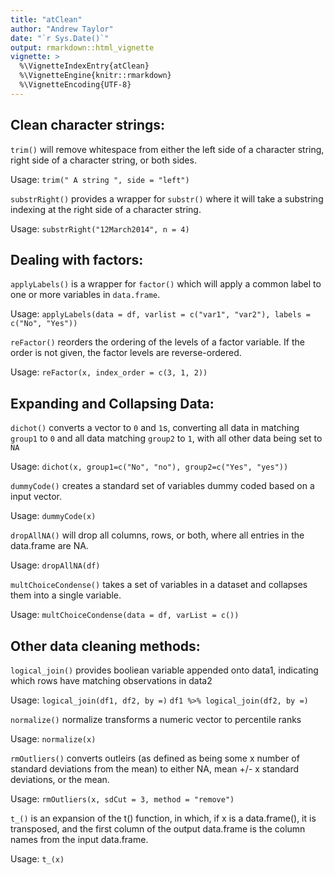 ```yaml
---
title: "atClean"
author: "Andrew Taylor"
date: "`r Sys.Date()`"
output: rmarkdown::html_vignette
vignette: >
  %\VignetteIndexEntry{atClean}
  %\VignetteEngine{knitr::rmarkdown}
  %\VignetteEncoding{UTF-8}
---
```


## Clean character strings:

`trim()` will remove whitespace from either the left side of a character string, right side of a character string, or both sides.



Usage: `trim(" A string ", side = "left")`



`substrRight()` provides a wrapper for `substr()` where it will take a substring indexing at the right side of a character string.

Usage: `substrRight("12March2014", n = 4)`



## Dealing with factors:

`applyLabels()` is a wrapper for `factor()` which will apply a common label to one or more variables in `data.frame`.

Usage: `applyLabels(data = df, varlist = c("var1", "var2"), labels = c("No", "Yes"))`



`reFactor()` reorders the ordering of the levels of a factor variable. If the order is not given, the factor levels are reverse-ordered.

Usage: `reFactor(x, index_order = c(3, 1, 2))`


## Expanding and Collapsing Data:

`dichot()` converts a vector to `0` and `1`s, converting all data in matching `group1` to `0` and all data matching `group2` to `1`, with all other data being set to `NA`

Usage: `dichot(x, group1=c("No", "no"), group2=c("Yes", "yes"))`


`dummyCode()` creates a standard set of variables dummy coded based on a input vector.

Usage: `dummyCode(x)`

`dropAllNA()` will drop all columns, rows, or both, where all entries in the data.frame are NA.

Usage: `dropAllNA(df)`


`multChoiceCondense()` takes a set of variables in a dataset and collapses them into a single variable.

Usage: `multChoiceCondense(data = df, varList = c())`



## Other data cleaning methods:

`logical_join()` provides booliean variable appended onto data1, indicating which rows have matching observations in data2

Usage: `logical_join(df1, df2, by =)`
       `df1 %>% logical_join(df2, by =)`


`normalize()` normalize transforms a numeric vector to percentile ranks

Usage: `normalize(x)`


`rmOutliers()` converts outleirs (as defined as being some x number of standard deviations from the mean) to either NA, mean +/- x standard deviations, or the mean. 

Usage: `rmOutliers(x, sdCut = 3, method = "remove")`


`t_()` is an expansion of the t() function, in which, if x is a data.frame(), it is transposed, and the first column of the output data.frame is the column names from the input data.frame.

Usage: `t_(x)`
